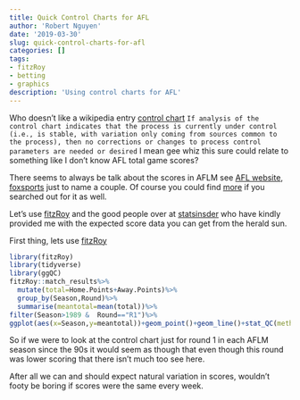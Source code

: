 ```yaml
---
title: Quick Control Charts for AFL
author: 'Robert Nguyen'
date: '2019-03-30'
slug: quick-control-charts-for-afl
categories: []
tags:
- fitzRoy
- betting
- graphics
description: 'Using control charts for AFL'
---
```


Who doesn't like a wikipedia entry [control chart](https://en.wikipedia.org/wiki/Control_chart) `If analysis of the control chart indicates that the process is currently under control (i.e., is stable, with variation only coming from sources common to the process), then no corrections or changes to process control parameters are needed or desired ` I mean gee whiz this sure could relate to something like I don't know AFL total game scores?

There seems to always be talk about the scores in AFLM see [AFL website](https://www.afl.com.au/news/2019-03-25/lowscoring-round-one-makes-unwanted-history), [foxsports](https://www.foxsports.com.au/afl/scorings-kickin-the-behind-proof-the-intention-behind-new-afl-rule-has-backfired-writes-brenton-speed/news-story/6aaf82e638044a8c42382d918cd5d3f1) just to name a couple. Of course you could find [more](https://myaccount.news.com.au/sites/cairnspost/subscribe.html?sourceCode=CPWEB_WRE170_a_GGN&mode=premium&dest=https://www.cairnspost.com.au/sport/afl/afl-daily-live-rolling-footy-news-from-around-australia-for-march-25-2019/live-coverage/7133f310052bc440fc77a24fec1ba888&memtype=anonymous) if you searched out for it as well. 

Let's use [fitzRoy](https://github.com/jimmyday12/fitzRoy) and the good people over at [statsinsder](https://www.statsinsider.com.au) who have kindly provided me with the expected score data you can get from the herald sun. 

First thing, lets use [fitzRoy](https://github.com/jimmyday12/fitzRoy)

```r
library(fitzRoy)
library(tidyverse)
library(ggQC)
fitzRoy::match_results%>%
  mutate(total=Home.Points+Away.Points)%>%
  group_by(Season,Round)%>%
  summarise(meantotal=mean(total))%>%
filter(Season>1989 &  Round=="R1")%>%
ggplot(aes(x=Season,y=meantotal))+geom_point()+geom_line()+stat_QC(method="XmR")+ylab("Mean Round 1 Total for Each Game") +ggtitle("Stop Freaking OUT over ONE ROUND")

```

So if we were to look at the control chart just for round 1 in each AFLM season since the 90s it would seem as though that even though this round was lower scoring that there isn't much too see here. 

After all we can and should expect natural variation in scores, wouldn't footy be boring if scores were the same every week. 


